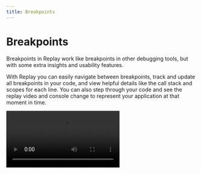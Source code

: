 ```yaml
---
title: Breakpoints
---
```


# Breakpoints

Breakpoints in Replay work like breakpoints in other debugging tools, but with some extra insights and usability features. 

With Replay you can easily navigate between breakpoints, track and update all breakpoints in your code, and view helpful details like the call stack and scopes for each line. You can also step through your code and see the replay video and console change to represent your application at that moment in time.

<Video src="/videos/jump-to-breakpoint_netuo.mp4" />

### Adding a breakpoint

Clicking in the gutter to add and remove breakpoints. All existing breakpoints are listed in the **Breakpoints pane** in the **Pause Information panel**. 

Adding a breakpoint automatically opens the panel, or click the pause icon in the left sidebar to toggle the view.

You can also click the x icon on any existing breakpoint in the Breakpoints pane to remove it.

![Adding a breakpoint](/images/adding-breakpoint_sizeu.png)

### Navigating between breakpoints

Click resume and rewind in the Pause Information panel to go to the next or previous breakpoint. 

![Navigating between breakpoints](/images/navigating-between-breakpoints_jjzxh.png)

### Stepping forward and backwards

Click step forward or backwards to go to the next or previous expression.

![Stepping forward and backwards](/images/stepping-forwards-backwards_toitu.png)

### Stepping in

Click step in to enter the next function call or advance to the next expression.

![Stepping in](/images/stepping-in_rkavz.png)

### Stepping out

Click step out to exit the current function.

![Stepping out](/images/stepping-out_ugtgu.png)

### Scrubbing forward and backwards

Scrub forward or backwards in the frame timeline to move forward or backwards in the current function. Click and hold the blue marker while dragging along the timeline to scrub. You’ll see the highlighted line of code in the Editor change as you move.

![untitled](/images/scrubbing-forward-and-backwards_tpsvf.png)

### Navigation Shortcuts

Jump to the next or previous execution of a given line with navigation shortcuts.

When hovering on a line in a source:

- Press and hold `cmd` to transform the `+` button to `>` . Click to navigate to the next hit of the line from your current location in time.
- Press and hold `cmd+shift` to transform the `+` button to `<`. Click to navigate to the previous hit of the line from your current location in time.

You will see dots appear on the timeline that mark the executions of that line. The dots will turn red as you navigate between points.

<Video src="/videos/navigationshortcuts_kjrjk.mp4"/>

### Call Stack

When paused on a specific execution of a line of code, you can view the call stack leading up to that point. The call stack shows which function calls resulted in the specific line of code executing.

![Call stack](/images/call-stack_ozpph.png)

The Call Stack will also show function executions in the stack related to React and Redux. 

### Scopes

The Scopes pane will show the values of properties and variables within a given scope when paused on an execution of a line of code. View values within the context of local, closure, and global scopes.

![Scopes](/images/scopes_iflns.png)